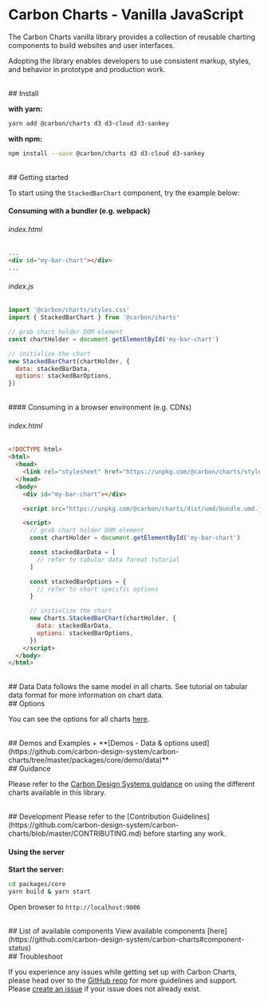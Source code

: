 
<Meta title="Docs/Getting Started/Vanilla JavaScript" />

# Carbon Charts - Vanilla JavaScript

The Carbon Charts vanilla library provides a collection of reusable charting components
to build websites and user interfaces.

Adopting the library enables developers to use
consistent markup, styles, and behavior in prototype and production work.

<br/>
## Install

**with yarn:**
```bash
yarn add @carbon/charts d3 d3-cloud d3-sankey
```

**with npm:**

```bash
npm install --save @carbon/charts d3 d3-cloud d3-sankey
```

<br/>
## Getting started

To start using the `StackedBarChart` component, try the example below:
<br/>
#### Consuming with a bundler (e.g. webpack)

###### index.html
```html
...
<div id="my-bar-chart"></div>
...
```

###### index.js
```js
import '@carbon/charts/styles.css'
import { StackedBarChart } from '@carbon/charts'

// grab chart holder DOM element
const chartHolder = document.getElementById('my-bar-chart')

// initialize the chart
new StackedBarChart(chartHolder, {
  data: stackedBarData,
  options: stackedBarOptions,
})
```

<br/>
#### Consuming in a browser environment (e.g. CDNs)

###### index.html
```html
<!DOCTYPE html>
<html>
  <head>
    <link rel="stylesheet" href="https://unpkg.com/@carbon/charts/styles.css" />
  </head>
  <body>
    <div id="my-bar-chart"></div>

    <script src="https://unpkg.com/@carbon/charts/dist/umd/bundle.umd.js"></script>

    <script>
      // grab chart holder DOM element
      const chartHolder = document.getElementById('my-bar-chart')

      const stackedBarData = [
        // refer to tabular data format tutorial
      ]

      const stackedBarOptions = {
        // refer to chart specific options
      }

      // initialize the chart
      new Charts.StackedBarChart(chartHolder, {
        data: stackedBarData,
        options: stackedBarOptions,
      })
    </script>
  </body>
</html>
```

<br/>
## Data
Data follows the same model in all charts.
See tutorial on tabular data format for more information on chart data.

<br/>
## Options

You can see the options for all charts
[here](https://github.com/carbon-design-system/carbon-charts/tree/master/packages/core/src/configuration.ts).

<br/>
## Demos and Examples
+ **[Demos - Data & options used](https://github.com/carbon-design-system/carbon-charts/tree/master/packages/core/demo/data)**

<br/>
## Guidance

Please refer to the
[Carbon Design Systems guidance](https://www.carbondesignsystem.com/data-visualization/chart-types)
on using the different charts available in this library.

<br/>
## Development
Please refer to the
[Contribution Guidelines](https://github.com/carbon-design-system/carbon-charts/blob/master/CONTRIBUTING.md)
before starting any work.

#### Using the server

**Start the server:**
```bash
cd packages/core
yarn build & yarn start
```

Open browser to `http://localhost:9006`

<br/>
## List of available components
View available components [here](https://github.com/carbon-design-system/carbon-charts#component-status)

<br/>
## Troubleshoot

If you experience any issues while getting set up with Carbon Charts, please head
over to the [GitHub repo](https://github.com/carbon-design-system/carbon-charts)
for more guidelines and support.
Please [create an issue](https://github.com/carbon-design-system/carbon-charts/issues)
if your issue does not already exist.